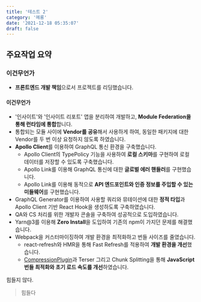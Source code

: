```yaml
---
title: '테스트 2'
category: '메롱'
date: '2021-12-18 05:35:07'
draft: false
---
```


## 주요작업 요약

### 이건무언가

- **프론트엔드 개발 책임**으로서 프로젝트를 리딩했습니다.

#### 이건무언가

- '인사이트'와 '인사이트 리포트' 앱을 분리하여 개발하고, **Module Federation을 통해 런타임에 통합**합니다.
- 통합되는 모듈 사이에 **Vendor를 공유**해서 사용하게 하여, 동일한 패키지에 대한 Vendor를 두 번 이상 요청하지 않도록 하였습니다.
- **Apollo Client**를 이용하여 GraphQL 통신 환경을 구축했습니다.
  - Apollo Client의 TypePolicy 기능을 사용하여 **로컬 스키마**를 구현하여 로컬 데이터를 저장할 수 있도록 구축했습니다.
  - Apollo Link를 이용해 GraphQL 통신에 대한 **글로벌 에러 핸들러**를 구현했습니다.
  - Apollo Link를 이용해 동적으로 **API 엔드포인트와 인증 정보를 주입할 수 있는 미들웨어**를 구현했습니다.
- GraphQL Generator를 이용하여 사용할 쿼리와 뮤테이션에 대한 **정적 타입**과 Apollo Client 기반 React Hook을 생성하도록 구축하였습니다.
- QA와 CS 처리를 위한 개발자 콘솔을 구축하여 성공적으로 도입하였습니다.
- Yarn@3를 이용해 **Zero Install**을 도입하여 기존의 npm이 가지던 문제를 해결했습니다.
- Webpack을 커스터마이징하여 개발 환경을 최적화하고 번들 사이즈를 줄였습니다.
  - react-refresh와 HMR을 통해 Fast Refresh를 적용하여 **개발 환경을 개선**했습니다.
  - [CompressionPlugin](https://naver.com)과 Terser 그리고 Chunk Splitting을 통해 **JavaScript 번들 최적화와 초기 로드 속도를 개선**하였습니다.

힘들지 않다.

> 힘들다
